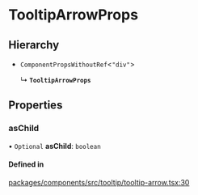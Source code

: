 # TooltipArrowProps

## Hierarchy

- `ComponentPropsWithoutRef`\<`"div"`\>

  ↳ **`TooltipArrowProps`**

## Properties

### asChild

• `Optional` **asChild**: `boolean`

#### Defined in

[packages/components/src/tooltip/tooltip-arrow.tsx:30](https://github.com/vtex/shoreline/blob/74b3e0b4f/packages/components/src/tooltip/tooltip-arrow.tsx#L30)
